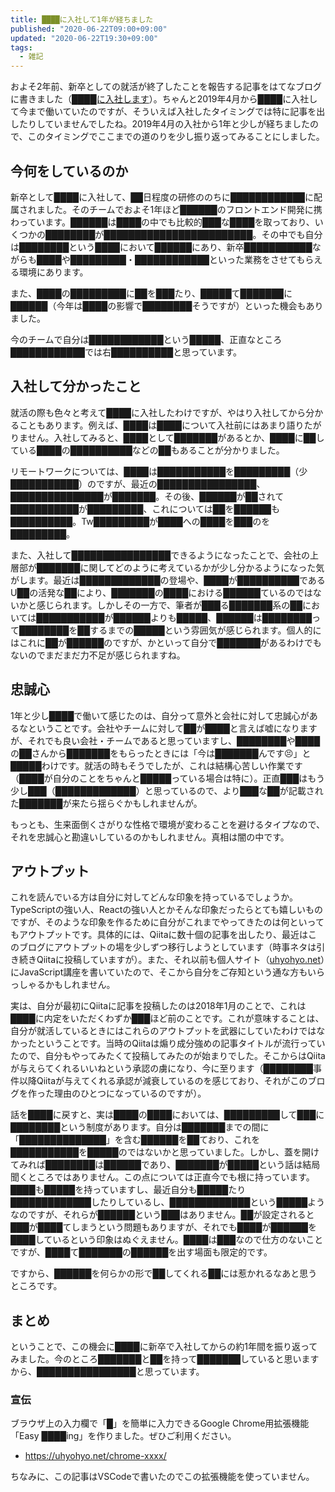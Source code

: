 ```yaml
---
title: ████に入社して1年が経ちました
published: "2020-06-22T09:00+09:00"
updated: "2020-06-22T19:30+09:00"
tags:
  - 雑記
---
```


およそ2年前、新卒としての就活が終了したことを報告する記事をはてなブログに書きました（[████に入社します](http://uhyo.hatenablog.com/entry/2018/06/05/001559)）。ちゃんと2019年4月から████に入社して今まで働いていたのですが、そういえば入社したタイミングでは特に記事を出したりしていませんでしたね。2019年4月の入社から1年と少しが経ちましたので、このタイミングでここまでの道のりを少し振り返ってみることにしました。

## 今何をしているのか

新卒として████に入社して、██日程度の研修ののちに████████████に配属されました。そのチームでおよそ1年ほど██████のフロントエンド開発に携わっています。██████は████の中でも比較的███な████を取っており、いくつかの████████が████████████████████████。その中でも自分は████████という████において██████にあり、新卒███████████ながらも████や█████████・████████████といった業務をさせてもらえる環境にあります。

また、████の█████████に██を███たり、█████て███████に██████（今年は████の影響で████████そうですが）といった機会もありました。

今のチームで自分は████████████という█████、正直なところ████████████では右██████████と思っています。

## 入社して分かったこと

就活の際も色々と考えて████に入社したわけですが、やはり入社してから分かることもあります。例えば、████は████について入社前にはあまり語りたがりません。入社してみると、████として███████があるとか、████に██している████の██████████などの██もあることが分かりました。

リモートワークについては、████は███████████を█████████（少███████████）のですが、最近の████████████████、███████████████が███████。その後、██████が██されて███████████が█████████、これについては██を██████も██████████。Tw█████████が████への████を███のを█████████。

また、入社して████████████████できるようになったことで、会社の上層部が███████に関してどのように考えているかが少し分かるようになった気がします。最近は█████████████の登場や、████が██████████であるU██の活発な██により、███████の████における██████ているのではないかと感じられます。しかしその一方で、筆者が███る███████系の██においては███████████が██████よりも█████、██████は████████って████████を██するまでの█████という雰囲気が感じられます。個人的にはこれに██が██████のですが、かといって自分で███████があるわけでもないのでまだまだ力不足が感じられますね。

## 忠誠心

1年と少し████で働いて感じたのは、自分って意外と会社に対して忠誠心があるなということです。会社やチームに対して██が████と言えば嘘になりますが、それでも良い会社・チームであると思っていますし、████████や████の██さんから███████をもらったときには「今は███████んです😣」と█████わけです。就活の時もそうでしたが、これは結構心苦しい作業です（████が自分のことをちゃんと█████っている場合は特に）。正直███はもう少し███（█████████████）と思っているので、より███な██が記載された███████が来たら揺らぐかもしれませんが。

もっとも、生来面倒くさがりな性格で環境が変わることを避けるタイプなので、それを忠誠心と勘違いしているのかもしれません。真相は闇の中です。

## アウトプット

これを読んでいる方は自分に対してどんな印象を持っているでしょうか。TypeScriptの強い人、Reactの強い人とかそんな印象だったらとても嬉しいものですが、そのような印象を作るために自分がこれまでやってきたのは何といってもアウトプットです。具体的には、Qiitaに数十個の記事を出したり、最近はこのブログにアウトプットの場を少しずつ移行しようとしています（時事ネタは引き続きQiitaに投稿していますが）。また、それ以前も個人サイト（[uhyohyo.net](https://uhyohyo.net)）にJavaScript講座を書いていたので、そこから自分をご存知という通な方もいらっしゃるかもしれません。

実は、自分が最初にQiitaに記事を投稿したのは2018年1月のことで、これは████に内定をいただくわずか███ほど前のことです。これが意味することは、自分が就活しているときにはこれらのアウトプットを武器にしていたわけではなかったということです。当時のQiitaは煽り成分強めの記事タイトルが流行っていたので、自分もやってみたくて投稿してみたのが始まりでした。そこからはQiitaが与えらてくれるいいねという承認の虜になり、今に至ります（████████事件以降Qiitaが与えてくれる承認が減衰しているのを感じており、それがこのブログを作った理由のひとつになっているのですが）。

話を████に戻すと、実は████の████においては、█████████して███に████████という制度があります。自分は███████までの間に「██████████████」を含む██████を██ており、これを███████████を█████のではないかと思っていました。しかし、蓋を開けてみれば████████は██████であり、███████が█████という話は結局聞くところではありません。この点については正直今でも根に持っています。████も█████を持っていますし、最近自分も█████たり█████████████したりしているし、█████████████という█████ようなのですが、それらが██████という███はありません。██が設定されると███が████てしまうという問題もありますが、それでも████が██████を████しているという印象はぬぐえません。████は███なので仕方のないことですが、████て███████の██████を出す場面も限定的です。

ですから、██████を何らかの形で██してくれる██には惹かれるなあと思うところです。

## まとめ

ということで、この機会に████に新卒で入社してからの約1年間を振り返ってみました。今のところ███████と██を持って███████していると思いますから、████████████████と思っています。

### 宣伝

ブラウザ上の入力欄で「█」を簡単に入力できるGoogle Chrome用拡張機能「Easy ████ing」を作りました。ぜひご利用ください。

- https://uhyohyo.net/chrome-xxxx/

ちなみに、この記事はVSCodeで書いたのでこの拡張機能を使っていません。